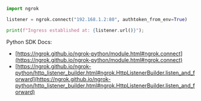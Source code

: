 ```python
import ngrok

listener = ngrok.connect("192.168.1.2:80", authtoken_from_env=True)

print(f"Ingress established at: {listener.url()}");
```

Python SDK Docs:

- [https://ngrok.github.io/ngrok-python/module.html#ngrok.connect](https://ngrok.github.io/ngrok-python/module.html#ngrok.connect)
- [https://ngrok.github.io/ngrok-python/http_listener_builder.html#ngrok.HttpListenerBuilder.listen_and_forward](https://ngrok.github.io/ngrok-python/http_listener_builder.html#ngrok.HttpListenerBuilder.listen_and_forward)
